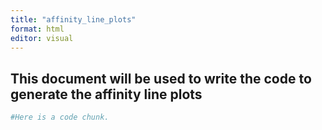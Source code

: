```yaml
---
title: "affinity_line_plots"
format: html
editor: visual
---
```


## This document will be used to write the code to generate the affinity line plots

```r
#Here is a code chunk.


```
